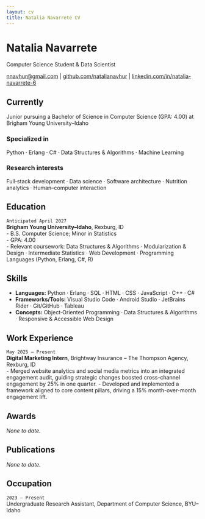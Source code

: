```yaml
---
layout: cv
title: Natalia Navarrete CV
---
```

# Natalia Navarrete
Computer Science Student & Data Scientist

<div id="webaddress">
<a href="mailto:nnavhur@gmail.com">nnavhur@gmail.com</a> |
  <a href="https://github.com/natalianavhur">github.com/natalianavhur</a> |
  <a href="https://www.linkedin.com/in/natalia-navarrete-675a792ba">linkedin.com/in/natalia-navarrete-6</a>
</div>

## Currently

Junior pursuing a Bachelor of Science in Computer Science (GPA: 4.00) at Brigham Young University–Idaho

### Specialized in

Python · Erlang · C# · Data Structures & Algorithms · Machine Learning

### Research interests

Full‑stack development · Data science · Software architecture · Nutrition analytics · Human–computer interaction

## Education

`Anticipated April 2027`  
__Brigham Young University–Idaho__, Rexburg, ID  
- B.S. Computer Science; Minor in Statistics  
- GPA: 4.00  
- Relevant coursework: Data Structures & Algorithms · Modularization & Design · Intermediate Statistics · Web Development · Programming Languages (Python, Erlang, C#, R)

## Skills  
- **Languages:** Python · Erlang · SQL · HTML · CSS · JavaScript · C++ · C#  
- **Frameworks/Tools:** Visual Studio Code · Android Studio · JetBrains Rider · Git/GitHub · Tableau  
- **Concepts:** Object‑Oriented Programming · Data Structures & Algorithms · Responsive & Accessible Web Design

## Work Experience  

`May 2025 – Present`  
__Digital Marketing Intern__, Brightway Insurance – The Thompson Agency, Rexburg, ID  
- Merged website analytics and social media metrics into an integrated engagement audit, guiding 
strategic changes boosted cross-channel engagement by 25% in one quarter.
- Developed and implemented a framework aligned to core content pillars, driving a 15% 
month-over-month engagement lift.

## Awards 

_None to date._

## Publications  

_None to date._

## Occupation  

`2023 – Present`  
Undergraduate Research Assistant, Department of Computer Science, BYU–Idaho